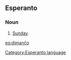 ==Esperanto==
===Noun===
# [[Sunday]].

[[eo:dimanĉo]]
[[Category:Esperanto language]]
{{Universala Vortaro}}